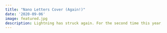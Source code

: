 ```yaml
---
title: "Nano Letters Cover (Again!)"
date: '2020-09-06'
image: featured.jpg
description: Lightning has struck again. For the second time this year, we've made the cover of _Nano Letters_! This time Jake's work on EELS-based nano-ellipsometry of individual ITO nanocrystals was selected. This work was collaborative with the Camden group at Notre Dame and Gamelin group at UW.
---
```

